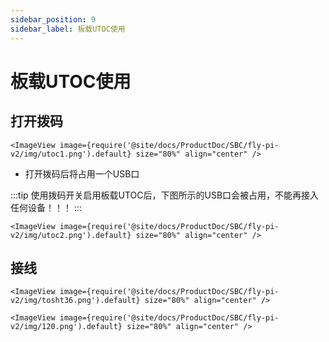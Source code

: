 ```yaml
---
sidebar_position: 9
sidebar_label: 板载UTOC使用
---
```



# 板载UTOC使用

## 打开拨码

    <ImageView image={require('@site/docs/ProductDoc/SBC/fly-pi-v2/img/utoc1.png').default} size="80%" align="center" />

* 打开拨码后将占用一个USB口

:::tip
使用拨码开关启用板载UTOC后，下图所示的USB口会被占用，不能再接入任何设备！！！
:::

    <ImageView image={require('@site/docs/ProductDoc/SBC/fly-pi-v2/img/utoc2.png').default} size="80%" align="center" />

## 接线

    <ImageView image={require('@site/docs/ProductDoc/SBC/fly-pi-v2/img/tosht36.png').default} size="80%" align="center" />

    <ImageView image={require('@site/docs/ProductDoc/SBC/fly-pi-v2/img/120.png').default} size="80%" align="center" />
